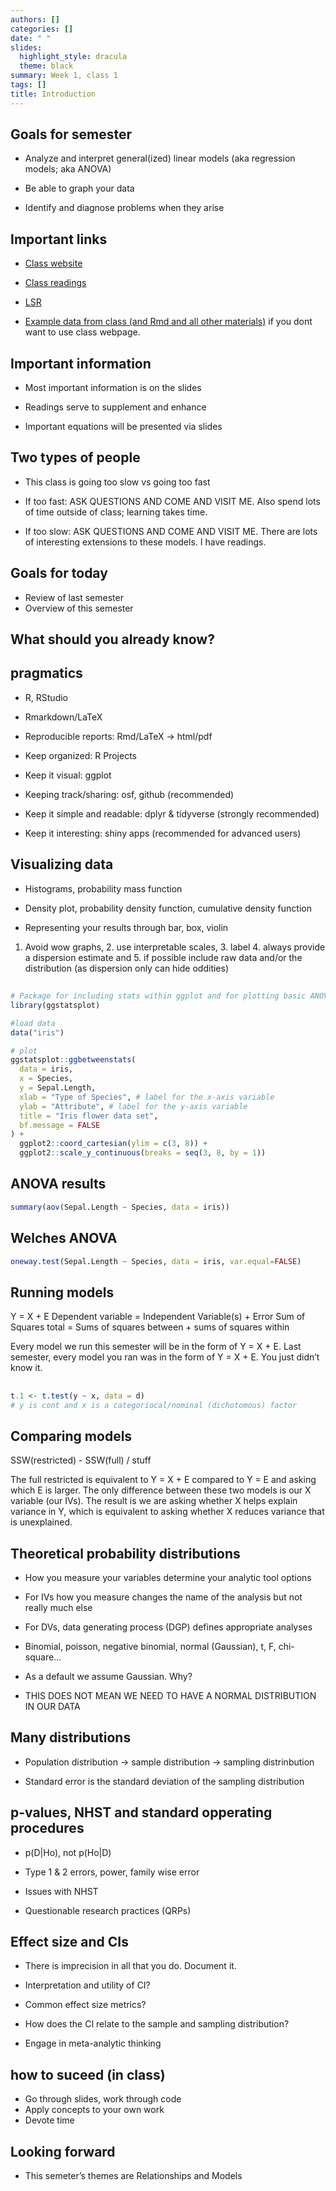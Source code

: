 ```yaml
---
authors: []
categories: []
date: " "
slides:
  highlight_style: dracula
  theme: black
summary: Week 1, class 1
tags: []
title: Introduction
---
```



## Goals for semester

- Analyze and interpret general(ized) linear models (aka regression models; aka ANOVA)

- Be able to graph your data

- Identify and diagnose problems when they arise

## Important links
- [Class website](https://josh-jackson.github.io/Psych5067/)

- [Class readings](https://josh-jackson.github.io/Psych5067/readings.html)

- [LSR](https://learningstatisticswithr.com/book/)

- [Example data from class (and Rmd and all other materials)](https://github.com/josh-jackson/Psych5067) if you dont want to use class webpage. 

## Important information

- Most important information is on the slides

- Readings serve to supplement and enhance

- Important equations will be presented via slides

## Two types of people

- This class is going too slow vs going too fast

- If too fast: ASK QUESTIONS AND COME AND VISIT ME. Also spend lots of time outside of class; learning takes time.

- If too slow: ASK QUESTIONS AND COME AND VISIT ME. There are lots of interesting extensions to these models. I have readings. 


## Goals for today  

- Review of last semester
- Overview of this semester

## What should you already know? 


## pragmatics

- R, RStudio 
- Rmarkdown/LaTeX
- Reproducible reports: Rmd/LaTeX -> html/pdf 

- Keep organized: R Projects 
- Keep it visual: ggplot 
- Keeping track/sharing: osf, github (recommended)
- Keep it simple and readable: dplyr & tidyverse (strongly recommended)
- Keep it interesting: shiny apps (recommended for advanced users)

## Visualizing data

- Histograms, probability mass function

- Density plot, probability density function, cumulative density function

- Representing your results through bar, box, violin
1. Avoid wow graphs, 2. use interpretable scales, 3. label 4. always provide a dispersion estimate and 5. if possible include raw data and/or the distribution (as dispersion only can hide oddities)

##

```r

# Package for including stats within ggplot and for plotting basic ANOVAs
library(ggstatsplot)

#load data
data("iris")

# plot
ggstatsplot::ggbetweenstats(
  data = iris,
  x = Species,
  y = Sepal.Length,
  xlab = "Type of Species", # label for the x-axis variable
  ylab = "Attribute", # label for the y-axis variable
  title = "Iris flower data set", 
  bf.message = FALSE
) + 
  ggplot2::coord_cartesian(ylim = c(3, 8)) +
  ggplot2::scale_y_continuous(breaks = seq(3, 8, by = 1))
```

## ANOVA results

```r
summary(aov(Sepal.Length ~ Species, data = iris))

```

## Welches ANOVA

```r

oneway.test(Sepal.Length ~ Species, data = iris, var.equal=FALSE)

```

## Running models

Y = X + E
Dependent variable = Independent Variable(s) + Error
Sum of Squares total = Sums of squares between + sums of squares within

Every model we run this semester will be in the form of Y = X + E. Last semester, every model you ran was in the form of Y = X + E. You just didn't know it. 

##

```r

t.1 <- t.test(y ~ x, data = d) 
# y is cont and x is a categoriocal/nominal (dichotomous) factor
```

## Comparing models

SSW(restricted) - SSW(full) / stuff

The full restricted is equivalent to Y = X + E compared to Y = E and asking which E is larger. The only difference between these two models is our X variable (our IVs). The result is we are asking whether X helps explain variance in Y, which is equivalent to asking whether X reduces variance that is unexplained. 

## Theoretical probability distributions 

- How you measure your variables determine your analytic tool options

- For IVs how you measure changes the name of the analysis but not really much else

- For DVs, data generating process (DGP) defines appropriate analyses 

- Binomial, poisson, negative binomial, normal (Gaussian), t, F, chi-square...

- As a default we assume Gaussian. Why? 

- THIS DOES NOT MEAN WE NEED TO HAVE A NORMAL DISTRIBUTION IN OUR DATA

## Many distributions

- Population distribution -> sample distribution -> sampling distrinbution

- Standard error is the standard deviation of the sampling distribution

## p-values, NHST and standard opperating procedures 

- p(D|Ho), not p(Ho|D) 

- Type 1 & 2 errors, power, family wise error

- Issues with NHST

- Questionable research practices (QRPs)

## Effect size and CIs
- There is imprecision in all that you do. Document it. 

- Interpretation and utility of CI?

- Common effect size metrics?

- How does the CI relate to the sample and sampling distribution? 

- Engage in meta-analytic thinking

## how to suceed (in class)

- Go through slides, work through code
- Apply concepts to your own work
- Devote time

## Looking forward

-  This semeter's themes are Relationships and Models





